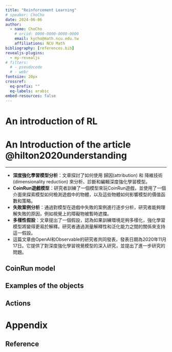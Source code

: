 ```yaml
---
title: "Reinforcement Learning"
# speaker: ChoCho
date: 2024-06-06
author:
  - name: ChoCho
    # orcid: 0000-0000-0000-0000
    email: kycho@math.ncu.edu.tw
    affiliations: NCU Math
bibliography: [references.bib]
revealjs-plugins:
  - my-revealjs
# filters:
  # - pseudocode
  # - webr
fontsize: 20px
crossref:
  eq-prefix: ""
  eq-labels: arabic
embed-resources: false
---
```


# An introduction of RL

# An Introduction of the article @hilton2020understanding

---

- **深度強化學習模型分析**：文章探討了如何使用 歸因(attribution) 和 降維技術(dimensionality reduction) 來分析、診斷和編輯深度強化學習模型。
- **CoinRun遊戲模型**：研究者訓練了一個模型來玩CoinRun遊戲，並使用了一個介面來探索模型如何檢測遊戲中的物體，以及這些物體如何影響模型的價值函數和策略。
- **失敗案例分析**：通過對模型在遊戲中失敗的案例進行逐步分析，研究者能夠理解失敗的原因，例如視覺上的障礙物被暫時遮擋。
- **多樣性假設**：文章提出了一個假設，認為如果訓練環境足夠多樣化，強化學習模型將變得更易於解釋。研究者通過測量解釋性和泛化能力之間的關係來支持這一假設。
- 這篇文章由OpenAI和Observable的研究者共同發表，發表日期為2020年11月17日。它提供了對深度強化學習視覺模型的深入研究，並提出了進一步研究的問題。


## CoinRun model


## Examples of the objects


## Actions


## 


# Appendix 


## Reference


